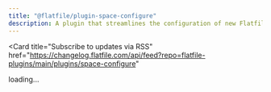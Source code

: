 ```yaml
---
title: "@flatfile/plugin-space-configure"
description: A plugin that streamlines the configuration of new Flatfile spaces.
---
```


<Card
  title="Subscribe to updates via
  RSS"
  href="https://changelog.flatfile.com/api/feed?repo=flatfile-plugins/main/plugins/space-configure"
></Card>

<div id="dynamic-content">loading...</div>

